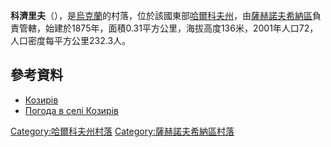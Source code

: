 {{coord|49|6|16|N|36|11|58|E|scale:100000_region:UA|display=title}}

'''科濟里夫'''（{{lang-uk|Козирів}}），是[[烏克蘭|烏克蘭]]的村落，位於該國東部[[哈爾科夫州|哈爾科夫州]]，由[[薩赫諾夫希納區|薩赫諾夫希納區]]負責管轄，始建於1875年，面積0.31平方公里，海拔高度136米，2001年人口72，人口密度每平方公里232.3人。

==參考資料==
* [http://w1.c1.rada.gov.ua/pls/z7502/A005?rdat1=09.01.2009&rf7571=33934 Козирів]
* [http://weather.in.ua/ua/har'kovskaja/11000 Погода в селі Козирів] {{Wayback|url=http://weather.in.ua/ua/har%27kovskaja/11000 |date=20210125064622 }}

{{DEFAULTSORT:Козирів}}
[[Category:哈爾科夫州村落|Category:哈爾科夫州村落]]
[[Category:薩赫諾夫希納區村落|Category:薩赫諾夫希納區村落]]


{{Kharkiv-geo-stub}}
